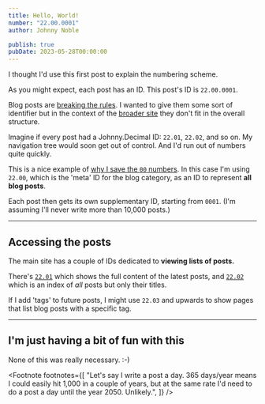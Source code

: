 ```yaml
---
title: Hello, World!
number: "22.00.0001"
author: Johnny Noble

publish: true
pubDate: 2023-05-28T00:00:00
---
```



I thought I'd use this first post to explain the numbering scheme.

As you might expect, each post has an ID. This post's ID is `22.00.0001`.

Blog posts are [breaking the rules](/10-19-concepts/12-advanced/12.02-exceptions-to-the-rules/). I wanted to give them some sort of identifier but in the context of the [broader site](/) they don't fit in the overall structure.

Imagine if every post had a Johnny.Decimal ID: `22.01`, `22.02`, and so on. My navigation tree would soon get out of control. And I'd run out of numbers quite quickly.

This is a nice example of [why I save the `00` numbers](/10-19-concepts/12-advanced/12.03-what-about-00-09/). In this case I'm using `22.00`, which is the 'meta' ID for the blog category, as an ID to represent **all blog posts**.

Each post then gets its own supplementary ID, starting from `0001`. (I'm assuming I'll never write more than 10,000 posts.)<FootRef n={1} />

---

## Accessing the posts

The main site has a couple of IDs dedicated to **viewing lists of posts.**

There's [`22.01`](/20-29-communication/22-blog/22.01-latest-posts/) which shows the full content of the latest posts, and [`22.02`](/20-29-communication/22-blog/22.02-all-posts/) which is an index of _all_ posts but only their titles.

If I add 'tags' to future posts, I might use `22.03` and upwards to show pages that list blog posts with a specific tag.

---

## I'm just having a bit of fun with this

None of this was really necessary. :-)

<Footnote
  footnotes={[
    "Let's say I write a post a day. 365 days/year means I could easily hit 1,000 in a couple of years, but at the same rate I'd need to do a post a day until the year 2050. Unlikely.",
  ]}
/>
